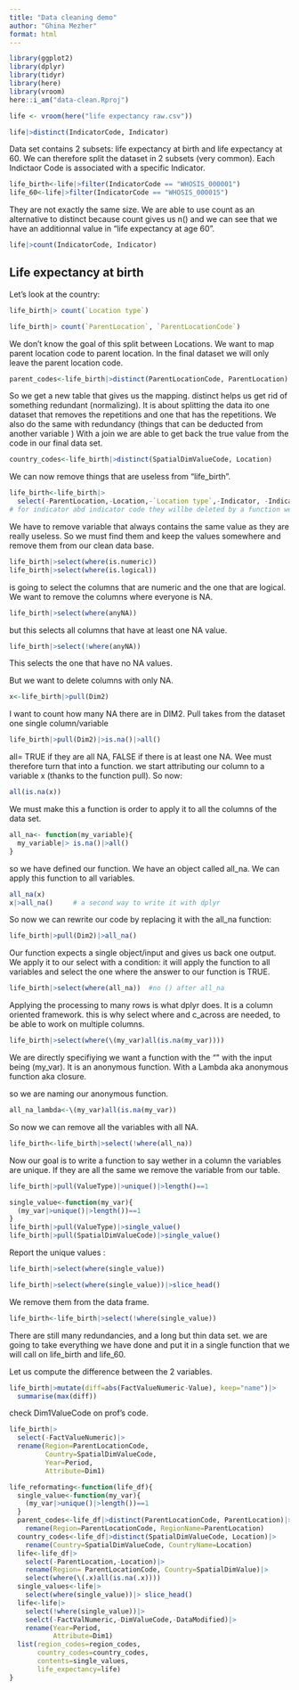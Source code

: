 ```yaml
---
title: "Data cleaning demo"
author: "Ghina Mezher"
format: html
---
```


```r
library(ggplot2)
library(dplyr)
library(tidyr)
library(here)
library(vroom)
here::i_am("data-clean.Rproj")
```

```r
life <- vroom(here("life expectancy raw.csv"))
```

```r
life|>distinct(IndicatorCode, Indicator)
```
Data set contains 2 subsets: life expectancy at birth and life expectancy at 60. 
We can therefore split the dataset in 2 subsets (very common).
Each Indictaor Code is associated with a specific Indicator.

```r
life_birth<-life|>filter(IndicatorCode == "WHOSIS_000001")
life_60<-life|>filter(IndicatorCode == "WHOSIS_000015")
```

They are not exactly the same size. 
We are able to use count as an alternative to distinct because count gives us n() and we can see that we have an additionnal value in "life expectancy at age 60". 
```r
life|>count(IndicatorCode, Indicator)
```
## Life expectancy at birth
Let's look at the country: 
```r
life_birth|> count(`Location type`)
```
```r
life_birth|> count(`ParentLocation`, `ParentLocationCode`)
```
We don't know the goal of this split between Locations. 
We want to map parent location code to parent location. 
In the final dataset we will only leave the parent location code. 
```r
parent_codes<-life_birth|>distinct(ParentLocationCode, ParentLocation)
```
So we get a new table that gives us the mapping. 
distinct helps us get rid of something redundant (normalizing). It is about splitting the data ito one dataset that removes the repetitions and one that has the repetitions.
We also do the same with redundancy (things that can be deducted from another variable )
With a join we are able to get back the true value from the code in our final data set.

```r
country_codes<-life_birth|>distinct(SpatialDimValueCode, Location)
```
We can now remove things that are useless from "life_birth". 
```r
life_birth<-life_birth|>
  select(-ParentLocation,-Location,-`Location type`,-Indicator, -IndicatorCode)
# for indicator abd indicator code they willbe deleted by a function we will develop later called single_value
```
We have to remove variable that always contains the same value as they are really useless. 
So we must find them and keep the values somewhere and remove them from our clean data base. 
```r
life_birth|>select(where(is.numeric))
life_birth|>select(where(is.logical))
```

is going to select the columns that are numeric and the one that are logical.
We want to remove the columns where everyone is NA.
```r
life_birth|>select(where(anyNA))
```
but this selects all columns that have at least one NA value. 
```r
life_birth|>select(!where(anyNA))
```
This selects the one that have no NA values. 

But we want to delete columns with only NA. 
```r
x<-life_birth|>pull(Dim2)
```
I want to count how many NA there are in DIM2. Pull takes from the dataset one single column/variable
```r
life_birth|>pull(Dim2)|>is.na()|>all()
```
all= TRUE if they are all NA, FALSE if there is at least one NA. Wee must therefore turn that into a function. 
we start attributing our column to a variable x (thanks to the function pull). 
So now: 
```r
all(is.na(x))
```
We must make this a function is order to apply it to all the columns of the data set. 
```r
all_na<- function(my_variable){
  my_variable|> is.na()|>all()
}
```
so we have defined our function. We have an object called all_na. We can apply this function to all variables. 

```r
all_na(x)
x|>all_na()     # a second way to write it with dplyr
```
So now we can rewrite our code by replacing it with the all_na function:
```r
life_birth|>pull(Dim2)|>all_na()
```
Our function expects a single object/input and gives us back one output.
We apply it to our select with a condition: it will apply the function to all variables and select the one where the answer to our function is TRUE.
```r
life_birth|>select(where(all_na))  #no () after all_na 
```
Applying the processing to many rows is what dplyr does. It is a column oriented framework. this is why select where and c_across are needed, to be able to work on multiple columns.

```r
life_birth|>select(where(\(my_var)all(is.na(my_var))))
```
We are directly specifiying we want a function with the "\" with the input being (my_var). It is an anonymous function. 
With a Lambda aka anonymous function aka closure.

so we are naming our anonymous function.
```r
all_na_lambda<-\(my_var)all(is.na(my_var))
```

So now we can remove all the variables with all NA.
```r
life_birth<-life_birth|>select(!where(all_na))
```

Now our goal is to write a function to say wether in a column the variables are unique. If they are all the same we remove the variable from our table. 

```r
life_birth|>pull(ValueType)|>unique()|>length()==1
```
```r
single_value<-function(my_var){
  (my_var|>unique()|>length())==1
}
life_birth|>pull(ValueType)|>single_value()
life_birth|>pull(SpatialDimValueCode)|>single_value()
```
Report the unique values :
```r
life_birth|>select(where(single_value))
```
```r
life_birth|>select(where(single_value))|>slice_head()
```
We remove them from the data frame.
```r
life_birth<-life_birth|>select(!where(single_value))
```

There are still many redundancies, and a long but thin data set.
we are going to take everything we have done and put it in a single function that we will call on life_birth and life_60. 

Let us compute the difference between the 2 variables. 
```r
life_birth|>mutate(diff=abs(FactValueNumeric-Value), keep="name")|>
  summarise(max(diff))
```
check Dim1ValueCode on prof's code.
```r
life_birth|>
  select(-FactValueNumeric)|>
  rename(Region=ParentLocationCode,
         Country=SpatialDimValueCode,
         Year=Period,
         Attribute=Dim1)
```

```r
life_reformating<-function(life_df){
  single_value<-function(my_var){
    (my_var|>unique()|>length())==1
  }
  parent_codes<-life_df|>distinct(ParentLocationCode, ParentLocation)|>
    remane(Region=ParentLocationCode, RegionName=ParentLocation)
  country_codes<-life_df|>distinct(SpatialDimValueCode, Location)|>
    rename(Country=SpatialDimValueCode, CountryName=Location)
  life<-life_df|>
    select(-ParentLocation,-Location)|>
    rename(Region= ParentLocationCode, Country=SpatialDimValue)|>
    select(where(\(.x)all(is.na(.x))))
  single_values<-life|>
    select(where(single_value))|> slice_head()
  life<-life|>
    select(!where(single_value))|>
    seelct(-FactValNumeric,-DimValueCode,-DataModified)|>
    rename(Year=Period,
           Attribute=Dim1)
  list(region_codes=region_codes,
       country_codes=country_codes,
       contents=single_values,
       life_expectancy=life)
}
```



